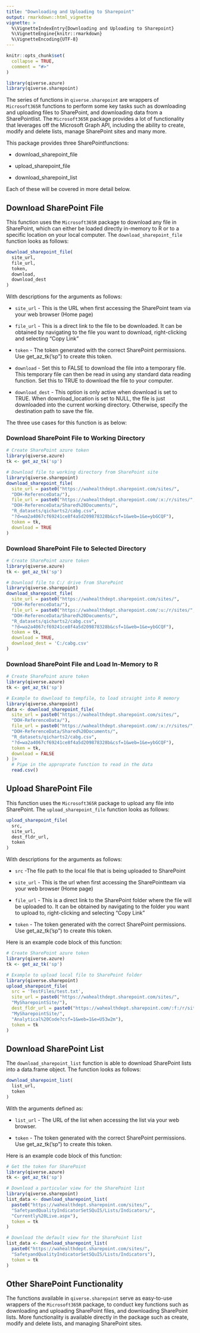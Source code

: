 ```yaml
---
title: "Downloading and Uploading to Sharepoint"
output: rmarkdown::html_vignette
vignette: >
  %\VignetteIndexEntry{Downloading and Uploading to Sharepoint}
  %\VignetteEngine{knitr::rmarkdown}
  %\VignetteEncoding{UTF-8}
---
```


```r
knitr::opts_chunk$set(
  collapse = TRUE,
  comment = "#>"
)
```

```r
library(qiverse.azure)
library(qiverse.sharepoint)
```

The series of functions in `qiverse.sharepoint` are wrappers of `Microsoft365R` functions to perform some key tasks such as downloading and uploading files to SharePoint, and downloading data from a SharePointlist. The `Microsoft365R` package provides a lot of functionality that leverages off the Microsoft Graph API, including the ability to create, modify and delete lists, manage SharePoint sites and many more.

This package provides three SharePointfunctions:

-   download_sharepoint_file

-   upload_sharepoint_file

-   download_sharepoint_list

Each of these will be covered in more detail below.

## Download SharePoint File

This function uses the `Microsoft365R` package to download any file in SharePoint, which can either be loaded directly in-memory to R or to a specific location on your local computer. The `download_sharepoint_file` function looks as follows:

``` r
download_sharepoint_file(
  site_url,
  file_url,
  token,
  download,
  download_dest
)
```

With descriptions for the arguments as follows:

-   `site_url` - This is the URL when first accessing the SharePoint team via your web browser (Home page)

-   `file_url` - This is a direct link to the file to be downloaded. It can be obtained by navigating to the file you want to download, right-clicking and selecting "Copy Link"

-   `token` - The token generated with the correct SharePoint permissions. Use get_az_tk('sp") to create this token.

-   `download` - Set this to FALSE to download the file into a temporary file. This temporary file can then be read in using any standard data reading function. Set this to TRUE to download the file to your computer.

-   `download_dest` - This option is only active when download is set to TRUE. When download_location is set to NULL, the file is just downloaded into the current working directory. Otherwise, specify the destination path to save the file.

The three use cases for this function is as below:

### Download SharePoint File to Working Directory

``` r
# Create SharePoint azure token
library(qiverse.azure)
tk <- get_az_tk('sp')

# Download file to working directory from SharePoint site
library(qiverse.sharepoint)
download_sharepoint_file(
  site_url = paste0("https://wahealthdept.sharepoint.com/sites/",
  "DOH-ReferenceData/"),
  file_url = paste0("https://wahealthdept.sharepoint.com/:x:/r/sites/",
  "DOH-ReferenceData/Shared%20Documents/",
  "R_datasets/qicharts2/cabg.csv",
  "?d=wa2a4067cf69241ce8f4a5d209878328b&csf=1&web=1&e=ybGCQF"),
  token = tk,
  download = TRUE
)
```

### Download SharePoint File to Selected Directory

``` r
# Create SharePoint azure token
library(qiverse.azure)
tk <- get_az_tk('sp')

# Download file to C:/ drive from SharePoint
library(qiverse.sharepoint)
download_sharepoint_file(
  site_url = paste0("https://wahealthdept.sharepoint.com/sites/",
  "DOH-ReferenceData/"),
  file_url = paste0("https://wahealthdept.sharepoint.com/:u:/r/sites/",
  "DOH-ReferenceData/Shared%20Documents/",
  "R_datasets/qicharts2/cabg.csv",
  "?d=wa2a4067cf69241ce8f4a5d209878328b&csf=1&web=1&e=ybGCQF"),
  token = tk,
  download = TRUE,
  download_dest = 'C:/cabg.csv'
)
```

### Download SharePoint File and Load In-Memory to R

``` r
# Create SharePoint azure token
library(qiverse.azure)
tk <- get_az_tk('sp')

# Example to download to tempfile, to load straight into R memory
library(qiverse.sharepoint)
data <- download_sharepoint_file(
  site_url = paste0("https://wahealthdept.sharepoint.com/sites/",
  "DOH-ReferenceData/"),
  file_url = paste0("https://wahealthdept.sharepoint.com/:x:/r/sites/",
  "DOH-ReferenceData/Shared%20Documents/",
  "R_datasets/qicharts2/cabg.csv",
  "?d=wa2a4067cf69241ce8f4a5d209878328b&csf=1&web=1&e=ybGCQF"),
  token = tk,
  download = FALSE
) |>
  # Pipe in the approprate function to read in the data
  read.csv()
```

## Upload SharePoint File

This function uses the `Microsoft365R` package to upload any file into SharePoint. The `upload_sharepoint_file` function looks as follows:

``` r
upload_sharepoint_file(
  src,
  site_url,
  dest_fldr_url,
  token
)
```

With descriptions for the arguments as follows:

-   `src` -The file path to the local file that is being uploaded to SharePoint

-   `site_url` - This is the url when first accessing the SharePointteam via your web browser (Home page)

-   `file_url` - This is a direct link to the SharePoint folder where the file will be uploaded to. It can be obtained by navigating to the folder you want to upload to, right-clicking and selecting "Copy Link"

-   `token` - The token generated with the correct SharePoint permissions. Use get_az_tk('sp") to create this token.

Here is an example code block of this function:

``` r
# Create SharePoint azure token
library(qiverse.azure)
tk <- get_az_tk('sp')

# Example to upload local file to SharePoint folder
library(qiverse.sharepoint)
upload_sharepoint_file(
  src = 'TestFiles/test.txt',
  site_url = paste0("https://wahealthdept.sharepoint.com/sites/",
  "MySharepointSite/"),
  dest_fldr_url = paste0("https://wahealthdept.sharepoint.com/:f:/r/sites/",
  "MySharepointSite/",
  "Analytical%20Code?csf=1&web=1&e=U53w2m"),
  token = tk
)
```

## Download SharePoint List

The `download_sharepoint_list` function is able to download SharePoint lists into a data.frame object. The function looks as follows:

``` r
download_sharepoint_list(
  list_url,
  token
)
```

With the arguments defined as:

-   `list_url` - The URL of the list when accessing the list via your web browser.

-   `token` - The token generated with the correct SharePoint permissions. Use get_az_tk('sp") to create this token.

Here is an example code block of this function:

``` r
# Get the token for SharePoint
library(qiverse.azure)
tk <- get_az_tk('sp')

# Download a particular view for the SharePoint list
library(qiverse.sharepoint)
list_data <- download_sharepoint_list(
  paste0("https://wahealthdept.sharepoint.com/sites/",
  "SafetyandQualityIndicatorSetSQuIS/Lists/Indicators/",
  "Currently%20Live.aspx"),
  token = tk
)

# Download the default view for the SharePoint list
list_data <- download_sharepoint_list(
  paste0("https://wahealthdept.sharepoint.com/sites/",
  "SafetyandQualityIndicatorSetSQuIS/Lists/Indicators"),
  token = tk
)
```

## Other SharePoint Functionality

The functions available in `qiverse.sharepoint` serve as easy-to-use wrappers of the `Microsoft365R` package, to conduct key functions such as downloading and uploading SharePoint files, and downloading SharePoint lists. More functionality is available directly in the package such as create, modify and delete lists, and managing SharePoint sites.
